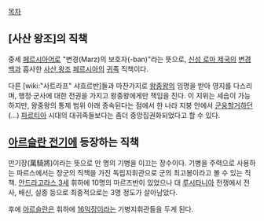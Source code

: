 [[목차]]

== [사산 왕조]의 직책 ==
중세 [[페르시아어]]로 "변경(Marz)의 보호자(-ban)"라는 뜻으로, [[신성 로마 제국]]의 [[변경백]]과 흡사한 [[사산 왕조]] [[페르시아]]의 [[귀족]] 직책이다.

다른 [wiki:"사트라프" 샤흐르반]들과 마찬가지로 [[왕중왕]]의 임명을 받아 영지를 다스리며, 행정·군사에 대한 전권을 가지고 왕중왕에게만 책임을 진다. 이 지위는 세습이 가능하지만, 왕중왕의 통제 범위 아래 종속된다는 점에서 한 나라 지붕 안에서 [[군웅할거]]하던(...) [[파르티아]] 시대의 대귀족들보다는 좀더 중앙집권화되었다고 할 수 있다.

== [[아르슬란 전기]]에 등장하는 직책 ==
만기장(萬騎將)이라는 뜻으로 만 명의 기병을 이끄는 장수이다.
기병을 주력으로 사용하는 파르스에서는 장군의 직책을 가진 독립지휘관으로 군의 최고봉이라고 볼 수 있는 직책.
[[안드라고라스 3세]] 휘하에 10명의 마르즈반이 있었으나 대 [[루시타니아]] 전쟁에서 전사, 배신, 실종 등으로 최종적으로는 3명 정도가 살아남았다.

후에 [[아르슬란]]은 휘하에 [[16익장]]이라는 기병지휘관들을 두게 된다.
